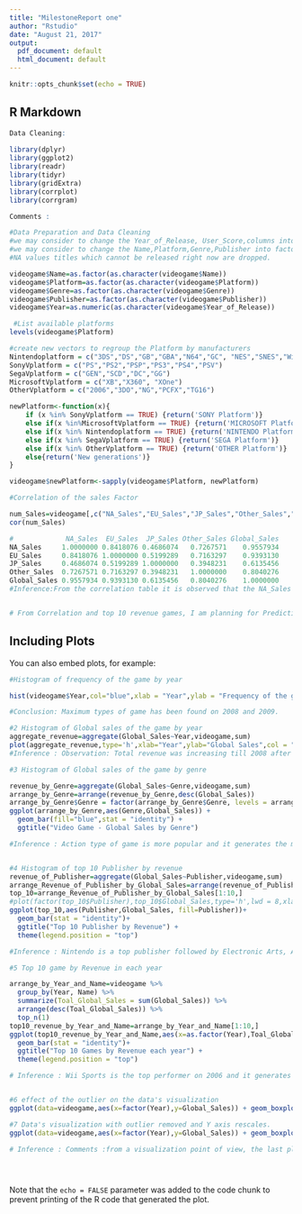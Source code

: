 ```yaml
---
title: "MilestoneReport one"
author: "Rstudio"
date: "August 21, 2017"
output:
  pdf_document: default
  html_document: default
---
```


```r
knitr::opts_chunk$set(echo = TRUE)
```

## R Markdown

```r

Data Cleaning:
  
library(dplyr)
library(ggplot2)
library(readr)
library(tidyr)
library(gridExtra)
library(corrplot)
library(corrgram)

Comments :

#Data Preparation and Data Cleaning
#we may consider to change the Year_of_Release, User_Score,columns into numeric
#we may consider to change the Name,Platform,Genre,Publisher into factor
#NA values titles which cannot be released right now are dropped.

videogame$Name=as.factor(as.character(videogame$Name))
videogame$Platform=as.factor(as.character(videogame$Platform))
videogame$Genre=as.factor(as.character(videogame$Genre))
videogame$Publisher=as.factor(as.character(videogame$Publisher))
videogame$Year=as.numeric(as.character(videogame$Year_of_Release))

 #List available platforms
levels(videogame$Platform)

#create new vectors to regroup the Platform by manufacturers
Nintendoplatform = c("3DS","DS","GB","GBA","N64","GC", "NES","SNES","Wii","WiiU")
SonyVplatform = c("PS","PS2","PSP","PS3","PS4","PSV")
SegaVplatform = c("GEN","SCD","DC","GG")
MicrosoftVplatform = c("XB","X360", "XOne")
OtherVplatform = c("2006","3DO","NG","PCFX","TG16")

newPlatform<-function(x){
    if (x %in% SonyVplatform == TRUE) {return('SONY Platform')}
    else if(x %in%MicrosoftVplatform == TRUE) {return('MICROSOFT Platform')}
    else if(x %in% Nintendoplatform == TRUE) {return('NINTENDO Platform')}
    else if(x %in% SegaVplatform == TRUE) {return('SEGA Platform')}
    else if(x %in% OtherVplatform == TRUE) {return('OTHER Platform')} 
    else{return('New generations')}
}

videogame$newPlatform<-sapply(videogame$Platform, newPlatform)  

#Correlation of the sales Factor

num_Sales=videogame[,c("NA_Sales","EU_Sales","JP_Sales","Other_Sales","Global_Sales")]
cor(num_Sales)

#             NA_Sales  EU_Sales  JP_Sales Other_Sales Global_Sales
NA_Sales     1.0000000 0.8418076 0.4686074   0.7267571    0.9557934
EU_Sales     0.8418076 1.0000000 0.5199289   0.7163297    0.9393130
JP_Sales     0.4686074 0.5199289 1.0000000   0.3948231    0.6135456
Other_Sales  0.7267571 0.7163297 0.3948231   1.0000000    0.8040276
Global_Sales 0.9557934 0.9393130 0.6135456   0.8040276    1.0000000
#Inference:From the correlation table it is observed that the NA_Sales (0.94), EU_Sales (0.9) and Other_Sales (0.75) are highly positive correlated with the Global_Sales. Although Global_Sales is correlated with the all Sales regions.


# From Correlation and top 10 revenue games, I am planning for Prediction algorithm for the future data set.


```




## Including Plots

You can also embed plots, for example:

```r

#Histogram of frequency of the game by year

hist(videogame$Year,col="blue",xlab = "Year",ylab = "Frequency of the game", main = "Histogram of frequency of the game by year")

#Conclusion: Maximum types of game has been found on 2008 and 2009.

#2 Histogram of Global sales of the game by year
aggregate_revenue=aggregate(Global_Sales~Year,videogame,sum)
plot(aggregate_revenue,type='h',xlab="Year",ylab="Global Sales",col = "green", lwd = 8, main = "Global Sales per year")
#Inference : Observation: Total revenue was increasing till 2008 after that it is in declined. Maximum revenue was in 2008 and 2009.

#3 Histogram of Global sales of the game by genre

revenue_by_Genre=aggregate(Global_Sales~Genre,videogame,sum)
arrange_by_Genre=arrange(revenue_by_Genre,desc(Global_Sales))
arrange_by_Genre$Genre = factor(arrange_by_Genre$Genre, levels = arrange_by_Genre$Genre)
ggplot(arrange_by_Genre,aes(Genre,Global_Sales)) + 
  geom_bar(fill="blue",stat = "identity") +
  ggtitle("Video Game - Global Sales by Genre")

#Inference : Action type of game is more popular and it generates the maximum revenue. Second highest sales generating game is Sports type followed by Shooter, Role-Playing, Platform, Misc, Racing, Fighting, Simulation, Puzzle, Adventure and Strategy.


#4 Histogram of top 10 Publisher by revenue
revenue_of_Publisher=aggregate(Global_Sales~Publisher,videogame,sum)
arrange_Revenue_of_Publisher_by_Global_Sales=arrange(revenue_of_Publisher,desc(Global_Sales))
top_10=arrange_Revenue_of_Publisher_by_Global_Sales[1:10,]
#plot(factor(top_10$Publisher),top_10$Global_Sales,type='h',lwd = 8,xlab="Publisher",ylab="Global Sales",col = "red",main = "Top 10 Publishers by Revenue")
ggplot(top_10,aes(Publisher,Global_Sales, fill=Publisher))+
  geom_bar(stat = "identity")+
  ggtitle("Top 10 Publisher by Revenue") +
  theme(legend.position = "top")

#Inference : Nintendo is a top publisher followed by Electronic Arts, Activision, Sony Computer Entertainment, Ubisoft, Take-Two Interactive, THQ, Konami Digital Entertainment, Sega and Namco Bandai Games.

#5 Top 10 game by Revenue in each year

arrange_by_Year_and_Name=videogame %>%
  group_by(Year, Name) %>%
  summarize(Toal_Global_Sales = sum(Global_Sales)) %>%
  arrange(desc(Toal_Global_Sales)) %>%
  top_n(1)
top10_revenue_by_Year_and_Name=arrange_by_Year_and_Name[1:10,]
ggplot(top10_revenue_by_Year_and_Name,aes(x=as.factor(Year),Toal_Global_Sales,fill=Name))+
  geom_bar(stat = "identity")+
  ggtitle("Top 10 Games by Revenue each year") +
  theme(legend.position = "top")

# Inference : Wii Sports is the top performer on 2006 and it generates the revenue globally 82.74 million dollars followed by Super Mario Bros (In 1985 -  40.24m)andGrandTheftAutoV(In2013 - 37.78m)


#6 effect of the outlier on the data's visualization
ggplot(data=videogame,aes(x=factor(Year),y=Global_Sales)) + geom_boxplot(aes(fill=factor(newPlatform))) + theme(legend.position=c(.8, .65)) + theme(axis.text.x = element_text(angle=90, hjust=1))

#7 Data's visualization with outlier removed and Y axis rescales.
ggplot(data=videogame,aes(x=factor(Year),y=Global_Sales)) + geom_boxplot(aes(fill=factor(newPlatform)),outlier.shape=NA)+ ylim(0,6) + theme(legend.position=c(.8, .65)) +  theme(axis.text.x = element_text(angle=90, hjust=1))

# Inference : Comments :from a visualization point of view, the last plot (NA's removed, no outlier) is the best one but it's a bit of cheatingMetacritic was launched in 1999 so technically a user score, metacritic score have less meaning when looking at the scores.





```

Note that the `echo = FALSE` parameter was added to the code chunk to prevent printing of the R code that generated the plot.


